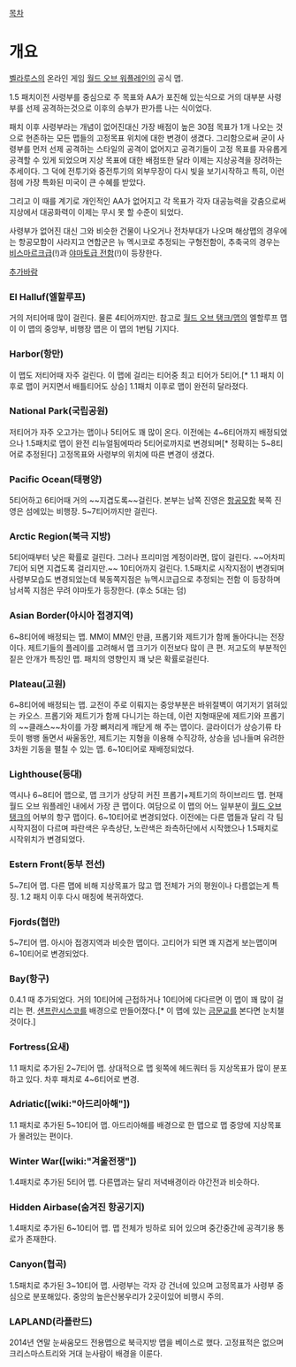 [[목차]]

= 개요 =

[[벨라루스]]의 온라인 게임 [[월드 오브 워플레인]]의 공식 맵.

1.5 패치이전 사령부를 중심으로 주 목표와 AA가 포진해 있는식으로 거의 대부분 사령부를 선제 공격하는것으로 이후의 승부가 판가름 나는 식이었다. 

패치 이후 사령부라는 개념이 없어진대신 가장 배점이 높은 30점 목표가 1개 나오는 것으로 현존하는 모든 맵들의 고정목표 위치에 대한 변경이 생겼다. 그리함으로써 굳이 사령부를 먼저 선제 공격하는 스타일의 공격이 없어지고 공격기들이 고정 목표를 자유롭게 공격할 수 있게 되었으며 지상 목표에 대한 배점또한 달라 이제는 지상공격을 장려하는 추세이다. 그 덕에 전투기와 중전투기의 외부무장이 다시 빛을 보기시작하고 특히, 이런점에 가장 특화된 미국이 큰 수혜를 받았다.

그리고 이 때를 계기로 개인적인 AA가 없어지고 각 목표가 각자 대공능력을 갖춤으로써 지상에서 대공화력이 이제는 무시 못 할 수준이 되었다.

사령부가 없어진 대신 그와 비슷한 건물이 나오거나 전차부대가 나오며 해상맵의 경우에는 항공모함이 사라지고 연합군은 뉴 멕시코로 추정되는 구형전함이, 추축국의 경우는 [[비스마르크급]](!)과 [[야마토급 전함]](!)이 등장한다.

[[추가바람]]

=== El Halluf(엘할루프) ===

거의 저티어때 많이 걸린다. 물론 4티어까지만.
참고로 [[월드 오브 탱크/맵]]의 엘할루프 맵이 이 맵의 중앙부, 비행장 맵은 이 맵의 1번팀 기지다. 

=== Harbor(항만) ===

이 맵도 저티어때 자주 걸린다. 이 맵에 걸리는 티어중 최고 티어가 5티어.[* 1.1 패치 이후로 맵이 커지면서 배틀티어도 상승] 1.1패치 이후로 맵이 완전히 달라졌다.

=== National Park(국립공원) ===

저티어가 자주 오고가는 맵이나 5티어도 꽤 많이 온다. 
이전에는 4~6티어까지 배정되었으나 1.5패치로 맵이 완전 리뉴얼됨에따라 5티어로까지로 변경되며[* 정확히는 5~8티어로 추정된다]
고정목표와 사령부의 위치에 따른 변경이 생겼다.

=== Pacific Ocean(태평양) ===

5티어하고 6티어때 거의 ~~지겹도록~~걸린다. 본부는 남쪽 진영은 [[항공모함]] 북쪽 진영은 섬에있는 비행장.
5~7티어까지만 걸린다.

=== Arctic Region(북극 지방) ===

5티어때부터 낮은 확률로 걸린다. 그러나 프리미엄 계정이라면, 많이 걸린다. ~~어차피 7티어 되면 지겹도록 걸리지만.~~
10티어까지 걸린다. 1.5패치로 시작지점이 변경되며 사령부모습도 변경되었는데 북동쪽지점은 뉴멕시코급으로 추정되는 전함
이 등장하며 남서쪽 지점은 무려 야마토가 등장한다. (후소 5대는 덤)
=== Asian Border(아시아 접경지역) ===

6~8티어에 배정되는 맵. MM이 MM인 만큼, 프롭기와 제트기가 함께 돌아다니는 전장이다. 제트기들의 플레이를 고려해서 맵 크기가 이전보다 많이 큰 편. 저고도의 부분적인 짙은 안개가 특징인 맵. 패치의 영향인지 꽤 낮은 확률로걸린다.

=== Plateau(고원) ===

6~8티어에 배정되는 맵. 교전이 주로 이뤄지는 중앙부분은 바위절벽이 여기저기 얽혀있는 카오스. 프롭기와 제트기가 함께 다니기는 하는데, 이런 지형때문에 제트기와 프롭기의 ~~클래스~~차이를 가장 뼈저리게 깨닫게 해 주는 맵이다. 글라이더가 상승기류 타듯이 뱅뱅 돌면서 싸울동안, 제트기는 지형을 이용해 수직강하, 상승을 넘나들며 유려한 3차원 기동을 펼칠 수 있는 맵. 6~10티어로 재배정되었다.

=== Lighthouse(등대) ===

역시나 6~8티어 맵으로, 맵 크기가 상당히 커진 프롭기+제트기의 하이브리드 맵. 현재 월드 오브 워플레인 내에서 가장 큰 맵이다. 여담으로 이 맵의 어느 일부분이 [[월드 오브 탱크]]의 어부의 항구 맵이다. 6~10티어로 변경되었다. 이전에는 다른 맵들과 달리 각 팀 시작지점이 다르며 파란색은 우측상단, 노란색은 좌측하단에서 시작했으나 1.5패치로 시작위치가 변경되었다.

=== Estern Front(동부 전선) ===

5~7티어 맵. 다른 맵에 비해 지상목표가 많고 맵 전체가 거의 평원이나 다름없는게 특징. 1.2 패치 이후  다시 매칭에 복귀하였다.

=== Fjords(협만) ===

5~7티어 맵. 아시아 접경지역과 비슷한 맵이다. 고티어가 되면 꽤 지겹게 보는맵이며 6~10티어로 변경되었다.

=== Bay(항구) ===

0.4.1 때 추가되었다. 거의 10티어에 근접하거나 10티어에 다다르면 이 맵이 꽤 많이 걸리는 편. [[샌프란시스코]]를 배경으로 만들어졌다.[* 이 맵에 있는 [[금문교]]를 본다면 눈치챌 것이다.]

=== Fortress(요새) ===

1.1 패치로 추가된 2~7티어 맵. 상대적으로 맵 윗쪽에 헤드쿼터 등 지상목표가 많이 분포하고 있다.
차후 패치로 4~6티어로 변경.

=== Adriatic([wiki:"아드리아해"]) ===

1.1 패치로 추가된 5~10티어 맵. 아드리아해를 배경으로 한 맵으로 맵 중앙에 지상목표가 몰려있는 편이다. 

=== Winter War([wiki:"겨울전쟁"]) ===

1.4패치로 추가된 5티어 맵. 다른맵과는 달리 저녁배경이라 야간전과 비슷하다.

=== Hidden Airbase(숨겨진 항공기지) ===

1.4패치로 추가된 6~10티어 맵. 맵 전체가 빙하로 되어 있으며 중간중간에 공격기용 통로가 존재한다.

=== Canyon(협곡) ===

1.5패치로 추가된 3~10티어 맵. 
사령부는 각자 강 건너에 있으며 고정목표가 사령부 중심으로 분포해있다. 중앙의 높은산봉우리가 2곳이있어 비행시 주의.

=== LAPLAND(라플란드) ===

2014년 연말 눈싸움모드 전용맵으로 북극지방 맵을 베이스로 했다. 고정표적은 없으며 크리스마스트리와 거대 눈사람이 배경을 이룬다.
